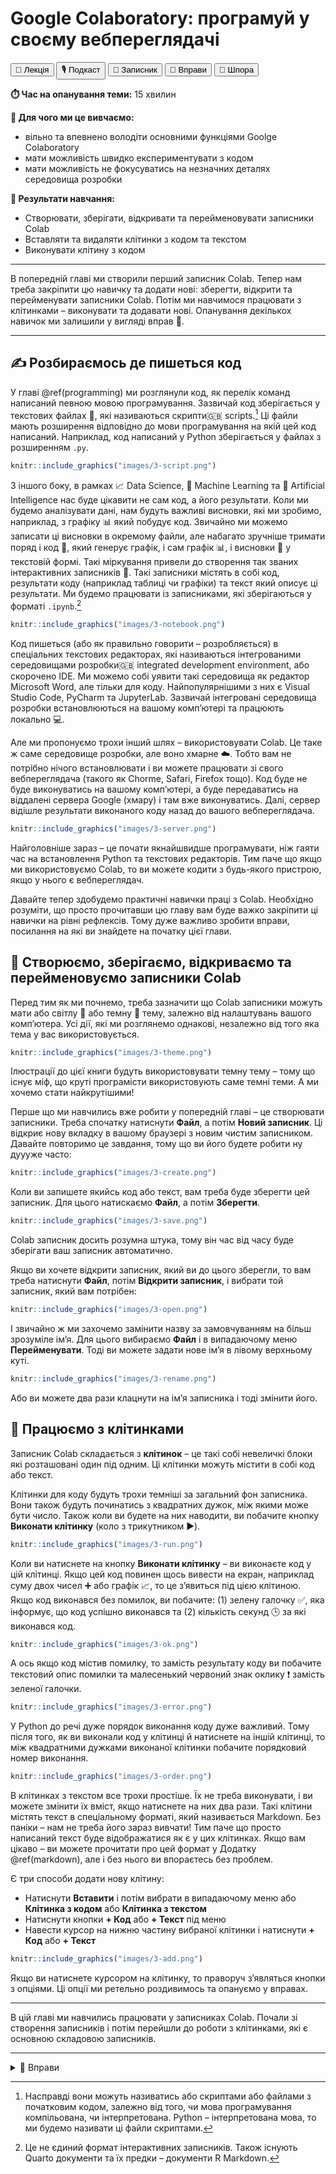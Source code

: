 # Google Colaboratory: програмуй у своєму вебпереглядачі

<div class="btn-group">
  <button class="lecture">🎥 Лекція</button>
  <button class="podcast">🎙️ Подкаст</button>
  <button class="notebook">📓 Записник</button>
  <button class="exercises" onclick="openDetailsById('colaboratory_exercises');">🤸 Вправи</button>
  <button class="cheat">📝 Шпора</button>
</div>

**⏱️ Час на опанування теми:** 15 хвилин

**🤷 Для чого ми це вивчаємо:**

- вільно та впевнено володіти основними функціями Goolge Colaboratory
- мати можливість швидко експериментувати з кодом
- мати можливість не фокусуватись на незначних деталях середовища розробки

**🔑 Результати навчання:**

- Створювати, зберігати, відкривати та перейменовувати записники Colab
- Вставляти та видаляти клітинки з кодом та текстом
- Виконувати клітину з кодом 

---

В попередній главі ми створили перший записник Colab. Тепер нам треба закріпити цю навичку та додати нові: зберегти, відкрити та перейменувати записники Colab. Потім ми навчимося працювати з клітинками -- виконувати та додавати нові. Опанування декількох навичок ми залишили у вигляді вправ 🤸. 

---

## ✍️ Розбираємось де пишеться код

У главі \@ref(programming) ми розглянули код, як перелік команд написаний певною мовою програмування. Зазвичай код зберігається у текстових файлах 📝, які називаються <span class="highlight-container"><span class="highlight">скрипти<span class="tooltiptext">🇬🇧 scripts</span></span></span>.^[Насправді вони можуть називатись або скриптами або файлами з початковим кодом, залежно від того, чи мова програмування компільована, чи інтерпретована. Python -- інтерпретована мова, то ми будемо називати ці файли скриптами.] Ці файли мають розширення відповідно до мови програмування на якій цей код написаний. Наприклад, код написаний у Python зберігається у файлах з розширенням `.py`.

```r
knitr::include_graphics("images/3-script.png")
```

З іншого боку, в рамках 📈 Data Science, 🤖 Machine Learning та 🧠 Artificial Intelligence нас буде цікавити не сам код, а його результати. Коли ми будемо аналізувати дані, нам будуть важливі висновки, які ми зробимо, наприклад, з графіку 📊 який побудує код. Звичайно ми можемо записати ці висновки в окремому файли, але набагато зручніше тримати поряд і код 🔢, який генерує графік, і сам графік 📊, і висновки 💭 у текстовій формі. Такі міркування привели до створення так званих інтерактивних записників 📓. Такі записники містять в собі код, результати коду (наприклад таблиці чи графіки) та текст який описує ці результати. Ми будемо працювати із записниками, які зберігаються у форматі `.ipynb`.^[Це не єдиний формат інтерактивних записників. Також існують Quarto документи та їх предки -- документи R Markdown.]

```r
knitr::include_graphics("images/3-notebook.png")
```

Код пишеться (або як правильно говорити -- розробляється) в спеціальних текстових редакторах, які називаються <span class="highlight-container"><span class="highlight">інтегрованими середовищами розробки<span class="tooltiptext">🇬🇧 integrated development environment, або скорочено IDE</span></span></span>. Ми можемо собі уявити такі середовища як редактор Microsoft Word, але тільки для коду. Найпопулярнішими з них є Visual Studio Code, PyCharm та JupyterLab. Зазвичай інтегровані середовища розробки встановлюються на вашому комп'ютері та працюють локально 💻. 

Але ми пропонуємо трохи інший шлях -- використовувати Colab. Це таке ж саме середовище розробки, але воно хмарне ☁️. Тобто вам не потрібно нічого встановлювати і ви можете працювати зі свого вебпереглядача (такого як Chorme, Safari, Firefox тощо). Код буде не буде виконуватись на вашому комп'ютері, а буде передаватись на віддалені сервера Google (хмару) і там вже виконуватись. Далі, сервер відішле результати виконаного коду назад до вашого вебпереглядача.

```r
knitr::include_graphics("images/3-server.png")
```

Найголовніше зараз -- це почати якнайшвидше програмувати, ніж гаяти час на встановлення Python та текстових редакторів. Тим паче що якщо ми використовуємо Colab, то ви можете кодити з будь-якого пристрою, якщо у нього є вебпереглядач.

Давайте тепер здобудемо практичні навички праці з Colab. Необхідно розуміти, що просто прочитавши цю главу вам буде важко закріпити ці навички на рівні рефлексів. Тому дуже важливо зробити вправи, посилання на які ви знайдете на початку цієї глави.

## 📓 Створюємо, зберігаємо, відкриваємо та перейменовуємо записники Colab

Перед тим як ми почнемо, треба зазначити що Colab записники можуть мати або світлу 🌝 або темну 🌚 тему, залежно від налаштувань вашого комп'ютера. Усі дії, які ми розглянемо однакові, незалежно від того яка тема у вас використовується.

```r
knitr::include_graphics("images/3-theme.png")
```

Ілюстрації до цієї книги будуть використовувати темну тему -- тому що існує міф, що круті програмісти використовують саме темні теми. А ми хочемо стати найкрутішими!

Перше що ми навчились вже робити у попередній главі -- це створювати записники. Треба спочатку натиснути **Файл**, а потім **Новий записник**. Ці відкриє нову вкладку в вашому браузері з новим чистим записником. Давайте повторимо це завдання, тому що ви його будете робити ну дуууже часто:

```r
knitr::include_graphics("images/3-create.png")
```

Коли ви запишете якийсь код або текст, вам треба буде зберегти цей записник. Для цього натискаємо **Файл**, а потім **Зберегти**.

```r
knitr::include_graphics("images/3-save.png")
```


Colab записник досить розумна штука, тому він час від часу буде зберігати ваш записник автоматично. 

Якщо ви хочете відкрити записник, який ви до цього зберегли, то вам треба натиснути **Файл**, потім **Відкрити записник**, і вибрати той записник, який вам потрібен: 

```r
knitr::include_graphics("images/3-open.png")
```


І звичайно ж ми захочемо замінити назву за замовчуванням на більш зрозуміле ім'я. Для цього вибираємо **Файл** і в випадаючому меню **Перейменувати**. Тоді ви можете задати нове ім'я в лівому верхньому куті. 

```r
knitr::include_graphics("images/3-rename.png")
```


Або ви можете два рази клацнути на ім'я записника і тоді змінити його. 

## 🔬 Працюємо з клітинками

Записник Colab складається з **клітинок** -- це такі собі невеличкі блоки які розташовані один під одним. Ці клітинки можуть містити в собі код або текст.

Клітинки для коду будуть трохи темніші за загальний фон записника. Вони також будуть починатись з квадратних дужок, між якими може бути число. Також коли ви будете на них наводити, ви побачите кнопку **Виконати клітинку** (коло з трикутником ▶️). 

```r
knitr::include_graphics("images/3-run.png")
```

Коли ви натиснете на кнопку **Виконати клітинку** -- ви виконаєте код у цій клітинці. Якщо цей код повинен щось вивести на екран, наприклад суму двох чисел ➕ або графік 📈, то це з'явиться під цією клітиною. Якщо код виконався без помилок, ви побачите: (1) зелену галочку ✅, яка інформує, що код успішно виконався та (2) кількість секунд 🕒 за які виконався код.

```r
knitr::include_graphics("images/3-ok.png")
```


А ось якщо код містив помилку, то замість результату коду ви побачите текстовий опис помилки та малесенький червоний знак оклику ❗ замість зеленої галочки. 

```r
knitr::include_graphics("images/3-error.png")
```


У Python до речі дуже порядок виконання коду дуже важливий. Тому після того, як ви виконали код у клітинці й натиснете на іншій клітинці, то між квадратними дужками виконаної клітинки побачите порядковий номер виконання. 

```r
knitr::include_graphics("images/3-order.png")
```

В клітинках з текстом все трохи простіше. Їх не треба виконувати, і ви можете змінити їх вміст, якщо натиснете на них два рази. Такі клітини містять текст в спеціальному форматі, який називається Markdown. Без паніки -- нам не треба його зараз вивчати! Тим паче що просто написаний текст буде відображатися як є у цих клітинках. Якщо вам цікаво -- ви можете прочитати про цей формат у Додатку \@ref(markdown), але і без нього ви впораєтесь без проблем. 

Є три способи додати нову клітину: 

- Натиснути __Вставити__ і потім вибрати в випадаючому меню або __Клітинка з кодом__ або __Клітинка з текстом__
- Натиснути кнопки __+ Код__ або __+ Текст__ під меню
- Навести курсор на нижню частину вибраної клітинки і натиснути __+ Код__ або __+ Текст__

```r
knitr::include_graphics("images/3-add.png")
```


Якщо ви натиснете курсором на клітинку, то праворуч з'являться кнопки з опціями. Ці опції ми ретельно роздивимось та опануємо у вправах.

---

В цій главі ми навчились працювати у записниках Colab. Почали зі створення записників і потім перейшли до роботи з клітинками, які є основною складовою записників.

---

<details id="colaboratory_exercises">
<summary>🤸 Вправи</summary>

</details>